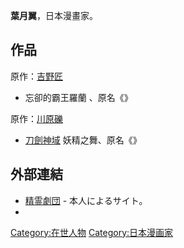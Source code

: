 {{japanese|japanese=葉月翼|kana=はづき つばさ|romaji=Hazuki Tsubasa}}{{漫畫}}
'''葉月翼'''{{BD||4月27日}}，日本漫畫家。

==作品==
;原作：[[吉野匠|吉野匠]]
*忘卻的霸王羅蘭 、原名《{{lang|ja|忘却の覇王 ロラン}}》

;原作：[[川原礫|川原礫]]
*[[刀劍神域|刀劍神域]] 妖精之舞、原名《{{lang|ja|ソードアート・オンライン フェアリィ・ダンス}}》

==外部連結==
* [http://tubasa.moo.jp/ 精霊劇団] - 本人によるサイト。
* {{Twitter|th274|葉月 翼}}

{{Japanese cartoonist-stub}}

{{DEFAULTSORT:Hazuki Tsubasa}}
[[Category:在世人物|Category:在世人物]]
[[Category:日本漫画家|Category:日本漫画家]]